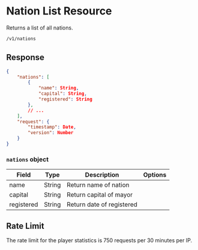 # Nation List Resource

Returns a list of all nations.

```sh
/v1/nations
```

## Response

```json
{
    "nations": [
        {
            "name": String,
            "capital": String,
            "registered": String
        },
        // ...
    ],
    "request": {
        "timestamp": Date,
        "version": Number
    }
}
```

### `nations` object

| Field      | Type   | Description               | Options |
| ---------- | ------ | ------------------------- | ------- |
| name       | String | Return name of nation     |         |
| capital    | String | Return capital of mayor   |         |
| registered | String | Return date of registered |         |

## Rate Limit

The rate limit for the player statistics is 750 requests per 30 minutes per IP.
